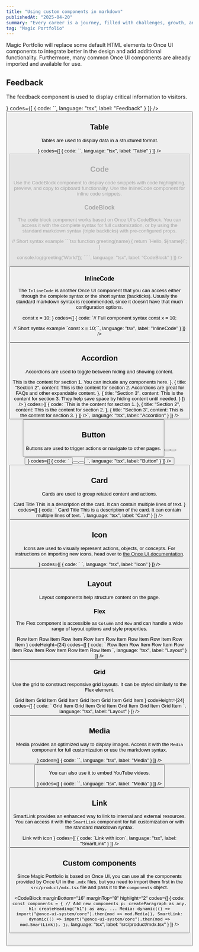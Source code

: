 ```yaml
---
title: "Using custom components in markdown"
publishedAt: "2025-04-20"
summary: "Every career is a journey, filled with challenges, growth, and those significant moments that mark a shift in our path."
tag: "Magic Portfolio"
---
```


Magic Portfolio will replace some default HTML elements to Once UI components to integrate better in the design and add additional functionality. Furthermore, many common Once UI components are already imported and available for use.

## Feedback

The feedback component is used to display critical information to visitors.

<Column fillWidth gap="-1" marginBottom="16" marginTop="8">
<CodeBlock
    radius="none"
    topRadius="l"
    codeHeight={24}
    codePreview={<Feedback icon title="Feedback element" variant="success" description="Longer description of the feedback message." marginBottom="24"/>}
    codes={[
      {
        code:
`<Feedback
    icon
    variant="success"
    title="Feedback element"
    description="Longer description of the feedback message."
/>`,
        language: "tsx",
        label: "Feedback"
      }
    ]}
/>
<Row fillWidth bottomRadius="l" padding="4" border="neutral-medium" background="surface">
    <Button href="https://once-ui.com/docs/feedback" weight="default" label="View on Once UI" size="s" variant="tertiary" suffixIcon="chevronRight"/>
</Row>
</Column>

## Table

Tables are used to display data in a structured format.

<Column fillWidth gap="-1" marginBottom="16" marginTop="8">
<CodeBlock
    radius="none"
    topRadius="l"
    codePreview={
    <Table 
      data={{
        headers: [
          { content: "Name", key: "name", sortable: true },
          { content: "Type", key: "type", sortable: true },
          { content: "Description", key: "description" }
        ],
        rows: [
          ["title", "string", "The title of the document"],
          ["summary", "string", "A brief summary of the document content"],
          ["updatedAt", "string", "The date when the document was last updated"],
          ["navLabel", "string", "The label used in navigation menus"]
        ]
      }}
    />}
    codes={[
      {
        code:
`<Table 
    data={{
      headers: [
        { content: "Name", key: "name", sortable: true },
        { content: "Type", key: "type", sortable: true },
        { content: "Description", key: "description" }
      ],
      rows: [
        ["title", "string", "The title of the document"],
        ["summary", "string", "A brief summary of the document content"],
        ["updatedAt", "string", "The date when the document was last updated"],
        ["navLabel", "string", "The label used in navigation menus"]
      ]
    }}
/>`,
        language: "tsx",
        label: "Table"
      }
    ]}
/>
<Row fillWidth bottomRadius="l" padding="4" border="neutral-medium" background="surface">
    <Button disabled weight="default" label="View on Once UI" size="s" variant="tertiary" suffixIcon="chevronRight"/>
</Row>
</Column>

## Code

Use the CodeBlock component to display code snippets with code highlighting, preview, and copy to clipboard functionality. Use the InlineCode component for inline code snippets.

### CodeBlock

The code block component works based on Once UI's CodeBlock. You can access it with the complete syntax for full customization, or by using the standard markdown syntax (triple backticks) with pre-configured props.

<Column fillWidth gap="-1" marginBottom="16" marginTop="8">
<CodeBlock
    radius="none"
    topRadius="l"
    codes={[
      {
        code:
`// Full component syntax
<CodeBlock
    codes={[
      {
        code: "console.log('Hello, World!');",
        language: "javascript",
        label: "Example"
      }
    ]}
/>

// Short syntax example
\`\`\`tsx
function greeting(name) {
    return \`Hello, \${name}!\`;
}

console.log(greeting('World'));
\`\`\``,
        language: "tsx",
        label: "CodeBlock"
      }
    ]}
/>
<Row fillWidth bottomRadius="l" padding="4" border="neutral-medium" background="surface">
    <Button href="https://once-ui.com/docs/codeBlock" weight="default" label="View on Once UI" size="s" variant="tertiary" suffixIcon="chevronRight"/>
</Row>
</Column>

### InlineCode

The `InlineCode` is another Once UI component that you can access either through the complete syntax or the short syntax (backticks). Usually the standard markdown syntax is recommended, since it doesn't have that much configuration options.

<Column fillWidth gap="-1" marginBottom="16" marginTop="8">
<CodeBlock
    radius="none"
    topRadius="l"
    codeHeight={24}
    codePreview={<InlineCode>
        const x = 10;
    </InlineCode>}
    codes={[
      {
        code:
`// Full component syntax
<InlineCode>
    const x = 10;
</InlineCode>

// Short syntax example
\`const x = 10;\``,
        language: "tsx",
        label: "InlineCode"
      }
    ]}
/>
<Row fillWidth bottomRadius="l" padding="4" border="neutral-medium" background="surface">
    <Button href="https://once-ui.com/docs/inlineCode" weight="default" label="View on Once UI" size="s" variant="tertiary" suffixIcon="chevronRight"/>
</Row>
</Column>

## Accordion

Accordions are used to toggle between hiding and showing content.

<Column fillWidth gap="-1" marginBottom="16" marginTop="8">
<CodeBlock
    radius="none"
    topRadius="l"
    codePreview={
      <AccordionGroup 
        items={[
          {
            title: "Section 1",
            content: <Text variant="body-default-s" onBackground="neutral-weak">This is the content for section 1. You can include any components here.</Text>
          },
          {
            title: "Section 2",
            content: <Text variant="body-default-s" onBackground="neutral-weak">This is the content for section 2. Accordions are great for FAQs and other expandable content.</Text>
          },
          {
            title: "Section 3",
            content: <Text variant="body-default-s" onBackground="neutral-weak">This is the content for section 3. They help save space by hiding content until needed.</Text>
          }
        ]}
      />
    }
    codes={[
      {
        code:
`<AccordionGroup 
    items={[
      {
        title: "Section 1",
        content: <Text>This is the content for section 1.</Text>
      },
      {
        title: "Section 2",
        content: <Text>This is the content for section 2.</Text>
      },
      {
        title: "Section 3",
        content: <Text>This is the content for section 3.</Text>
      }
    ]}
/>`,
        language: "tsx",
        label: "Accordion"
      }
    ]}
/>
<Row fillWidth bottomRadius="l" padding="4" border="neutral-medium" background="surface">
    <Button href="https://once-ui.com/docs/accordion" weight="default" label="View on Once UI" size="s" variant="tertiary" suffixIcon="chevronRight"/>
</Row>
</Column>

## Button

Buttons are used to trigger actions or navigate to other pages.

<Column fillWidth gap="-1" marginBottom="16" marginTop="8">
<CodeBlock
    radius="none"
    topRadius="l"
    codeHeight={24}
    codePreview={
    <Row gap="8" marginBottom="16" marginTop="8">
      <Button variant="primary" label="Primary" />
      <Button variant="secondary" label="Secondary" />
      <Button variant="tertiary" label="Tertiary" />
    </Row>}
    codes={[
      {
        code:
`<Row gap="8">
  <Button variant="primary" label="Primary" />
  <Button variant="secondary" label="Secondary" />
  <Button variant="tertiary" label="Tertiary" />
</Row>`,
        language: "tsx",
        label: "Button"
      }
    ]}
/>
<Row fillWidth bottomRadius="l" padding="4" border="neutral-medium" background="surface">
    <Button href="https://once-ui.com/docs/button" weight="default" label="View on Once UI" size="s" variant="tertiary" suffixIcon="chevronRight"/>
</Row>
</Column>

## Card

Cards are used to group related content and actions.

<Column fillWidth gap="-1" marginBottom="16" marginTop="8">
<CodeBlock
    radius="none"
    topRadius="l"
    codePreview={
    <Row fillWidth horizontal="center">
      <Card
        href=" "
        maxWidth={20}
        radius="l-4"
        direction="column"
        padding="4"
        gap="8"
      >
        <Media src="/images/projects/project-01/cover-01.jpg" aspectRatio="16/9" radius="l" sizes="400px" />
        <Column fillWidth padding="12" gap="8" horizontal="start">
          <Text variant="heading-strong-m" onBackground="neutral-strong" align="left">
            Card Title
          </Text>
          <Text variant="body-default-s" onBackground="neutral-weak" align="left">
            This is a description of the card. It can contain multiple lines of text.
          </Text>
        </Column>
      </Card>
    </Row>
    }
    codes={[
      {
        code:
`<Card
    href=" "
    maxWidth={20}
    radius="l-4"
    direction="column"
    padding="4"
  >
    <Media src="/images/projects/project-01/cover-01.jpg" aspectRatio="16/9" radius="l" sizes="400px" />
    <Column fillWidth padding="12" gap="8" horizontal="start">
      <Text variant="heading-strong-m" onBackground="neutral-strong" align="left">
        Card Title
      </Text>
      <Text variant="body-default-s" onBackground="neutral-weak" align="left">
        This is a description of the card. It can contain multiple lines of text.
      </Text>
    </Column>
</Card>`,
        language: "tsx",
        label: "Card"
      }
    ]}
/>
<Row fillWidth bottomRadius="l" padding="4" border="neutral-medium" background="surface">
    <Button href="https://once-ui.com/docs/card" weight="default" label="View on Once UI" size="s" variant="tertiary" suffixIcon="chevronRight"/>
</Row>
</Column>

## Icon

Icons are used to visually represent actions, objects, or concepts. For instructions on importing new icons, head over to [the Once UI documentation](https://once-ui.com/docs/icons).

<Column fillWidth gap="-1" marginBottom="16" marginTop="8">
<CodeBlock
    radius="none"
    topRadius="l"
    codeHeight={24}
    codePreview={<Row gap="24" wrap>
      <Icon name="rocket" onBackground="danger-medium" size="m" />
      <Icon name="close" size="m" />
      <Icon name="check" onBackground="success-medium" size="m" />
      <Icon name="infoCircle" onBackground="info-medium" size="m" />
      <Icon name="warningTriangle" onBackground="warning-medium" size="m" />
      <Icon name="chevronDown" size="m" />
      <Icon name="search" size="m" />
    </Row>}
    codes={[
      {
        code:
`<Icon name="rocket" size="m" />
<Icon name="close" size="m" />
<Icon name="check" onBackground="success-medium" size="m" />
<Icon name="infoCircle" onBackground="info-medium" size="m" />
<Icon name="warningTriangle" onBackground="warning-medium" size="m" />
<Icon name="chevronDown" size="m" />
<Icon name="search" size="m" />`,
        language: "tsx",
        label: "Icon"
      }
    ]}
/>
<Row fillWidth bottomRadius="l" padding="4" border="neutral-medium" background="surface">
    <Button href="https://once-ui.com/docs/icon" weight="default" label="View on Once UI" size="s" variant="tertiary" suffixIcon="chevronRight"/>
</Row>
</Column>

## Layout

Layout components help structure content on the page.

### Flex

The Flex component is accessible as `Column` and `Row` and can handle a wide range of layout options and style properties.

<Column fillWidth gap="-1" marginBottom="16" marginTop="8">
<CodeBlock
    radius="none"
    topRadius="l"
    codePreview={
    <Row
      fillWidth
      mobileDirection="column"
      gap="16"
    >
      <Column fillWidth border="neutral-alpha-medium" padding="16" radius="m">
        <Row padding="8">Row Item</Row>
        <Row padding="8">Row Item</Row>
      </Column>
      <Column fillWidth border="neutral-alpha-medium" padding="16" radius="m">
        <Row padding="8">Row Item</Row>
        <Row padding="8">Row Item</Row>
      </Column>
      <Column fillWidth border="neutral-alpha-medium" padding="16" radius="m">
        <Row padding="8">Row Item</Row>
        <Row padding="8">Row Item</Row>
      </Column>
      <Column fillWidth border="neutral-alpha-medium" padding="16" radius="m">
        <Row padding="8">Row Item</Row>
        <Row padding="8">Row Item</Row>
      </Column>
    </Row>}
    codeHeight={24}
    codes={[
      {
        code:
`<Row
    fillWidth
    mobileDirection="column"
    gap="16"
  >
    <Column fillWidth border="neutral-alpha-medium" padding="16" radius="m">
      <Row padding="8">Row Item</Row>
      <Row padding="8">Row Item</Row>
    </Column>
    <Column fillWidth border="neutral-alpha-medium" padding="16" radius="m">
      <Row padding="8">Row Item</Row>
      <Row padding="8">Row Item</Row>
    </Column>
    <Column fillWidth border="neutral-alpha-medium" padding="16" radius="m">
      <Row padding="8">Row Item</Row>
      <Row padding="8">Row Item</Row>
    </Column>
    <Column fillWidth border="neutral-alpha-medium" padding="16" radius="m">
      <Row padding="8">Row Item</Row>
      <Row padding="8">Row Item</Row>
    </Column>
</Row>`,
        language: "tsx",
        label: "Layout"
      }
    ]}
/>
<Row fillWidth bottomRadius="l" padding="4" border="neutral-medium" background="surface">
    <Button href="https://once-ui.com/docs/flex" weight="default" label="View on Once UI" size="s" variant="tertiary" suffixIcon="chevronRight"/>
</Row>
</Column>

### Grid

Use the grid to construct responsive grid layouts. It can be styled similarly to the Flex element.

<Column fillWidth gap="-1" marginBottom="16" marginTop="8">
<CodeBlock
    radius="none"
    topRadius="l"
    codePreview={
    <Grid
      fillWidth
      columns="3"
      mobileColumns="2"
      gap="16"
    >
      <Column border="neutral-alpha-medium" padding="16" radius="m">
        <Text>Grid Item</Text>
      </Column>
      <Column border="neutral-alpha-medium" padding="16" radius="m">
        <Text>Grid Item</Text>
      </Column>
      <Column border="neutral-alpha-medium" padding="16" radius="m">
        <Text>Grid Item</Text>
      </Column>
      <Column border="neutral-alpha-medium" padding="16" radius="m">
        <Text>Grid Item</Text>
      </Column>
      <Column border="neutral-alpha-medium" padding="16" radius="m">
        <Text>Grid Item</Text>
      </Column>
      <Column border="neutral-alpha-medium" padding="16" radius="m">
        <Text>Grid Item</Text>
      </Column>
    </Grid>}
    codeHeight={24}
    codes={[
      {
        code:
`<Grid
    fillWidth
    columns="3"
    mobileColumns="2"
    gap="16"
  >
    <Column border="neutral-alpha-medium" padding="16" radius="m">
      <Text>Grid Item</Text>
    </Column>
    <Column border="neutral-alpha-medium" padding="16" radius="m">
      <Text>Grid Item</Text>
    </Column>
    <Column border="neutral-alpha-medium" padding="16" radius="m">
      <Text>Grid Item</Text>
    </Column>
    <Column border="neutral-alpha-medium" padding="16" radius="m">
      <Text>Grid Item</Text>
    </Column>
    <Column border="neutral-alpha-medium" padding="16" radius="m">
      <Text>Grid Item</Text>
    </Column>
    <Column border="neutral-alpha-medium" padding="16" radius="m">
      <Text>Grid Item</Text>
    </Column>
</Grid>`,
        language: "tsx",
        label: "Layout"
      }
    ]}
/>
<Row fillWidth bottomRadius="l" padding="4" border="neutral-medium" background="surface">
    <Button href="https://once-ui.com/docs/grid" weight="default" label="View on Once UI" size="s" variant="tertiary" suffixIcon="chevronRight"/>
</Row>
</Column>

## Media

Media provides an optimized way to display images. Access it with the `Media` component for full customization or use the markdown syntax.

<Column fillWidth gap="-1" marginBottom="16" marginTop="8">
<CodeBlock
    radius="none"
    topRadius="l"
    codeHeight={24}
    codePreview={<Media src="/images/projects/project-01/cover-01.jpg" alt="Example image" sizes="640px" aspectRatio="16/9" radius="l" />}
    codes={[
      {
        code:
`<Media
    src="/images/projects/project-01/cover-01.jpg"
    sizes="640px"
    alt="Example image"
    aspectRatio="16/9"
    radius="l"
/>`,
        language: "tsx",
        label: "Media"
      }
    ]}
/>
<Row fillWidth bottomRadius="l" padding="4" border="neutral-medium" background="surface">
    <Button href="https://once-ui.com/docs/Media" weight="default" label="View on Once UI" size="s" variant="tertiary" suffixIcon="chevronRight"/>
</Row>
</Column>

You can also use it to embed YouTube videos.

<Column fillWidth gap="-1" marginBottom="16" marginTop="8">
<CodeBlock
    radius="none"
    topRadius="l"
    codeHeight={24}
    codePreview={<Media src="https://www.youtube.com/watch?v=TQT_FSdxbC8" alt="Example video" aspectRatio="16/9" radius="l" />}
    codes={[
      {
        code:
`<Media
    src="https://www.youtube.com/watch?v=TQT_FSdxbC8"
    alt="Example video"
    aspectRatio="16/9"
    radius="l"
/>`,
        language: "tsx",
        label: "Media"
      }
    ]}
/>
<Row fillWidth bottomRadius="l" padding="4" border="neutral-medium" background="surface">
    <Button href="https://once-ui.com/docs/Media" weight="default" label="View on Once UI" size="s" variant="tertiary" suffixIcon="chevronRight"/>
</Row>
</Column>

## Link

SmartLink provides an enhanced way to link to internal and external resources. You can access it with the `SmartLink` component for full customization or with the standard markdown syntax.

<Column fillWidth gap="-1" marginBottom="16" marginTop="8">
<CodeBlock
    radius="none"
    topRadius="l"
    codePreview={
      <Row  fillWidth horizontal="center">
        <SmartLink href=" " suffixIcon="chevronRight">Link with icon</SmartLink>
      </Row>
    }
    codes={[
      {
        code:
`<SmartLink href=" " suffixIcon="chevronRight">Link with icon</SmartLink>`,
        language: "tsx",
        label: "SmartLink"
      }
    ]}
/>
<Row fillWidth bottomRadius="l" padding="4" border="neutral-medium" background="surface">
    <Button href="https://once-ui.com/docs/smart-link" weight="default" label="View on Once UI" size="s" variant="tertiary" suffixIcon="chevronRight"/>
</Row>
</Column>

## Custom components

Since Magic Portfolio is based on Once UI, you can use all the components provided by Once UI in the `.mdx` files, but you need to import them first in the `src/product/mdx.tsx` file and pass it to the `components` object.

<CodeBlock
    marginBottom="16" marginTop="8"
    highlight="2"
    codes={[
      {
        code:
`const components = {
    // Add new components
    p: createParagraph as any,
    h1: createHeading("h1") as any,
    ...
    Media: dynamic(() => import("@once-ui-system/core").then(mod => mod.Media)),
    SmartLink: dynamic(() => import("@once-ui-system/core").then(mod => mod.SmartLink)),
};`,
        language: "tsx",
        label: "src/product/mdx.tsx"
      }
    ]}
/>